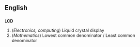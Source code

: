 ==English==

==={{initialism}}===
'''LCD'''

# (''Electronics, computing'') Liquid crystal display
# (''Mathematics'') Lowest common denominator / Least common denominator